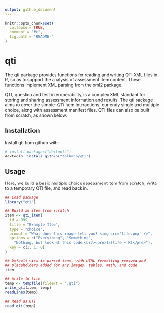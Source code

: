 ```yaml
---
output: github_document
---
```


```r
knitr::opts_chunk$set(
  collapse = TRUE,
  comment = "#>",
  fig.path = "README-"
)
```

# qti

The qti package provides functions for reading and writing QTI XML files in R, so as to support the analysis of assessment item content. These functions implement XML parsing from the xml2 package.

QTI, question and test interoperability, is a complex XML standard for storing and sharing assessment information and results. The qti package aims to cover the simpler QTI item interactions, currently single and multiple choice, along with assessment manifest files. QTI files can also be built from scratch, as shown below.

## Installation

Install qti from github with:

```r
# install.packages("devtools")
devtools::install_github("talbano/qti")
```

## Usage

Here, we build a basic multiple choice assessment item from scratch, write to a temporary QTI file, and read back in.

```r
## Load package
library("qti")

## Build an item from scratch
item <- qti_item(
  id = 999,
  title = "Example Item",
  type = "choice",
  prompt = "What does this image tell you? <img src='life.png' />",
  options = c("Everything", "Something",
    "Nothing, but look at this code:<br/><pre>lm(life ~ R)</pre>"),
  key = c(1, 1, 0)
)

## Default view is parsed text, with HTML formatting removed and
## placeholders added for any images, tables, math, and code
item

## Write to file
temp <- tempfile(fileext = ".qti")
write_qti(item, temp)
readLines(temp)

## Read as QTI
read_qti(temp)
```
